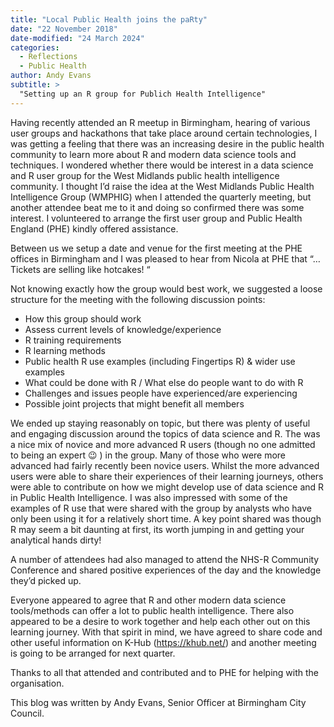 ```yaml
---
title: "Local Public Health joins the paRty"
date: "22 November 2018"
date-modified: "24 March 2024"
categories:
  - Reflections
  - Public Health
author: Andy Evans
subtitle: >
  "Setting up an R group for Publich Health Intelligence"
---
```


Having recently attended an R meetup in Birmingham, hearing of various user groups and hackathons that take place around certain technologies, I was getting a feeling that there was an increasing desire in the public health community to learn more about R and modern data science tools and techniques. I wondered whether there would be interest in a data science and R user group for the West Midlands public health intelligence community. I thought I’d raise the idea at the West Midlands Public Health Intelligence Group (WMPHIG) when I attended the quarterly meeting, but another attendee beat me to it and doing so confirmed there was some interest. I volunteered to arrange the first user group and Public Health England (PHE) kindly offered assistance.

Between us we setup a date and venue for the first meeting at the PHE offices in Birmingham and I was pleased to hear from Nicola at PHE that “…Tickets are selling like hotcakes! “

Not knowing exactly how the group would best work, we suggested a loose structure for the meeting with the following discussion points:

- How this group should work  
- Assess current levels of knowledge/experience  
- R training requirements  
- R learning methods  
- Public health R use examples (including Fingertips R) & wider use examples  
- What could be done with R / What else do people want to do with R  
- Challenges and issues people have experienced/are experiencing  
- Possible joint projects that might benefit all members  

We ended up staying reasonably on topic, but there was plenty of useful and engaging discussion around the topics of data science and R. The was a nice mix of novice and more advanced R users (though no one admitted to being an expert 😉 ) in the group.  Many of those who were more advanced had fairly recently been novice users. Whilst the more advanced users were able to share their experiences of their learning journeys, others were able to contribute on how we might develop use of data science and R in Public Health Intelligence. I was also impressed with some of the examples of R use that were shared with the group by analysts who have only been using it for a relatively short time. A key point shared was though R may seem a bit daunting at first, its worth jumping in and getting your analytical hands dirty!

A number of attendees had also managed to attend the NHS-R Community Conference and shared positive experiences of the day and the knowledge they’d picked up.

Everyone appeared to agree that R and other modern data science tools/methods can offer a lot to public health intelligence.  There also appeared to be a desire to work together and help each other out on this learning journey. With that spirit in mind, we have agreed to share code and other useful information on K-Hub ([https://khub.net/](https://khub.net/)) and another meeting is going to be arranged for next quarter.

Thanks to all that attended and contributed and to PHE for helping with the organisation.

This blog was written by Andy Evans, Senior Officer at Birmingham City Council.